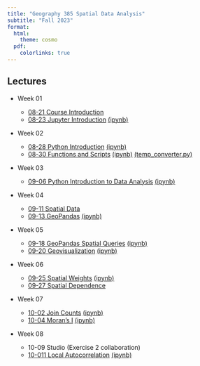 ```yaml
---
title: "Geography 385 Spatial Data Analysis"
subtitle: "Fall 2023"
format:
  html:
    theme: cosmo 
  pdf:
    colorlinks: true
---
```



## Lectures

- Week 01
  - [08-21 Course Introduction](week-01/01-introduction.qmd)
  - [08-23 Jupyter Introduction](week-01/2023-08-23.ipynb) [(ipynb)](https://github.com/sjsrey/385f23/blob/main/lectures/week-01/2023-08-23.ipynb)


- Week 02

  - [08-28 Python Introduction](week-02/2023-08-28-python-introduction.ipynb) [(ipynb)](https://github.com/sjsrey/385f23/blob/main/lectures/week-02/2023-08-28-python-introduction.ipynb)
  - [08-30 Functions and Scripts](week-02/2023-08-30-functions-scripts.ipynb)
    [(ipynb)](https://github.com/sjsrey/385f23/blob/main/lectures/week-02/2023-08-30-functions-scripts.ipynb)
    [(temp_converter.py)](https://github.com/sjsrey/385f23/blob/main/lectures/week-02/temp_converter.py)


- Week 03

  - [09-06 Python Introduction to Data Analysis](week-03/2023-09-06.ipynb) [(ipynb)](https://github.com/sjsrey/385f23/blob/main/lectures/week-03/2023-09-06.ipynb)

- Week 04

  - [09-11 Spatial Data](week-04/2023-09-11-spatial-data.qmd)
  - [09-13 GeoPandas](week-04/2023-09-13.ipynb) [(ipynb)](https://github.com/sjsrey/385f23/blob/main/lectures/week-04/2023-09-13.ipynb)

  
- Week 05

  - [09-18 GeoPandas Spatial Queries](week-05/2023-09-18.ipynb) [(ipynb)](https://github.com/sjsrey/385f23/blob/main/lectures/week-05/2023-09-18.ipynb)
  - [09-20 Geovisualization](week-05/2023-09-20.ipynb) [(ipynb)](https://github.com/sjsrey/385f23/blob/main/lectures/week-05/2023-09-20.ipynb)


- Week 06

  - [09-25 Spatial Weights](week-06/2023-09-25.ipynb) [(ipynb)](https://github.com/sjsrey/385f23/blob/main/lectures/week-06/2023-09-25.ipynb)
  - [09-27 Spatial Dependence](week-06/2023-09-27.qmd)


- Week 07

  - [10-02 Join Counts](week-07/2023-10-02.ipynb) [(ipynb)](https://github.com/sjsrey/385f23/blob/main/lectures/week-07/2023-10-02.ipynb)
  - [10-04 Moran's I](week-07/2023-10-04.ipynb) [(ipynb)](https://github.com/sjsrey/385f23/blob/main/lectures/week-07/2023-10-04.ipynb)

- Week 08
  - 10-09 Studio (Exercise 2 collaboration)
  - [10-011 Local Autocorrelation](week-08/2023-10-11.ipynb) [(ipynb)](https://github.com/sjsrey/385f23/blob/main/lectures/week-08/2023-10-11.ipynb)
